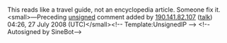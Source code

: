 <article id="9367571" title=Talk:Puerto Armuelles>
	<talkpage id="9367571" title="Talk:Puerto Armuelles">
{{WikiProject Central America|class=start|importance=low}}

This reads like a travel guide, not an encyclopedia article. Someone fix it.  &lt;small&gt;—Preceding [[Wikipedia:Signatures|unsigned]] comment added by [[Special:Contributions/190.141.82.107|190.141.82.107]] ([[User talk:190.141.82.107|talk]]) 04:26, 27 July 2008 (UTC)&lt;/small&gt;&lt;!-- Template:UnsignedIP --&gt; &lt;!--Autosigned by SineBot--&gt;
	</talkpage>
</article>